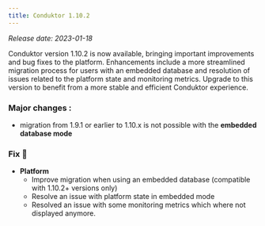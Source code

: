 ```yaml
---
title: Conduktor 1.10.2 
---
```


*Release date: 2023-01-18*

Conduktor version 1.10.2 is now available, bringing important improvements and bug fixes to the platform. Enhancements include a more streamlined migration process for users with an embedded database and resolution of issues related to the platform state and monitoring metrics. Upgrade to this version to benefit from a more stable and efficient Conduktor experience.

### Major changes :

- migration from 1.9.1 or earlier to 1.10.x is not possible with the **embedded database mode**

### Fix 🔨

- **Platform**
  - Improve migration when using an embedded database (compatible with 1.10.2+ versions only)
  - Resolve an issue with platform state in embedded mode
  - Resolved an issue with some monitoring metrics which where not displayed anymore.
